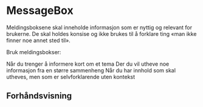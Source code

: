
<Meta of={MessageBoxStories} />

# MessageBox

Meldingsboksene skal inneholde informasjon som er nyttig og relevant for brukerne. De skal holdes konsise og ikke brukes til å forklare ting «man ikke finner noe annet sted til».

Bruk meldingsbokser:

<CheckList>
    <CheckListItem>Når du trenger å informere kort om et tema</CheckListItem>
    <CheckListItem>
        Der du vil utheve noe informasjon fra en større sammenheng
    </CheckListItem>
    <CheckListItem>
        Når du har innhold som skal utheves, men som er selvforklarende uten
        kontekst
    </CheckListItem>
</CheckList>

## Forhåndsvisning

<Canvas of={MessageBoxStories.Standard} />
<Controls of={MessageBoxStories.Standard} />
